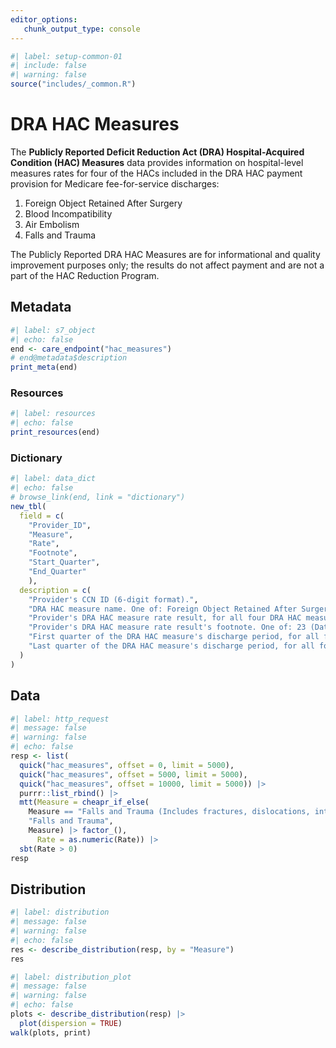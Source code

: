 ```yaml
---
editor_options: 
   chunk_output_type: console
---
```


```r
#| label: setup-common-01
#| include: false
#| warning: false
source("includes/_common.R")
```

# DRA HAC Measures {#care-drahac}

The __Publicly Reported Deficit Reduction Act (DRA) Hospital-Acquired Condition (HAC) Measures__ data provides information on hospital-level measures rates for four of the HACs included in the DRA HAC payment provision for Medicare fee-for-service discharges:

   1. Foreign Object Retained After Surgery
   1. Blood Incompatibility
   1. Air Embolism
   1. Falls and Trauma

[The Publicly Reported DRA HAC Measures are for informational and quality improvement purposes only; the results do not affect payment and are not a part of the HAC Reduction Program.]{.aside}

## Metadata

```r
#| label: s7_object
#| echo: false
end <- care_endpoint("hac_measures")
# end@metadata$description
print_meta(end)
```

### Resources

```r
#| label: resources
#| echo: false
print_resources(end)
```

### Dictionary

```r
#| label: data_dict
#| echo: false
# browse_link(end, link = "dictionary")
new_tbl(
  field = c(
    "Provider_ID", 
    "Measure", 
    "Rate", 
    "Footnote", 
    "Start_Quarter", 
    "End_Quarter"
    ),
  description = c(
    "Provider's CCN ID (6-digit format).",
    "DRA HAC measure name. One of: Foreign Object Retained After Surgery, Air Embolism, Blood Incompatibility, or Falls and Trauma (includes fractures, dislocations, intracranial injuries, crushing injuries, burns, other injuries).",
    "Provider's DRA HAC measure rate result, for all four DRA HAC measures. All four DRA HAC measures' rates are reported as observed rates per 1,000 discharges.",
    "Provider's DRA HAC measure rate result's footnote. One of: 23 (Data based on claims submitted to CMS by facility, which has since reported discrepancies in their claims data.)",
    "First quarter of the DRA HAC measure's discharge period, for all four DRA HAC measures.",
    "Last quarter of the DRA HAC measure's discharge period, for all four DRA HAC measures."
  )
)
```

## Data

```r
#| label: http_request
#| message: false
#| warning: false
#| echo: false
resp <- list(
  quick("hac_measures", offset = 0, limit = 5000),
  quick("hac_measures", offset = 5000, limit = 5000),
  quick("hac_measures", offset = 10000, limit = 5000)) |> 
  purrr::list_rbind() |> 
  mtt(Measure = cheapr_if_else(
    Measure == "Falls and Trauma (Includes fractures, dislocations, intracranial injuries, crushing injuries, burns, other injuries)",
    "Falls and Trauma",
    Measure) |> factor_(),
      Rate = as.numeric(Rate)) |> 
  sbt(Rate > 0)
resp
```

## Distribution

```r
#| label: distribution
#| message: false
#| warning: false
#| echo: false
res <- describe_distribution(resp, by = "Measure")
res
```

```r
#| label: distribution_plot
#| message: false
#| warning: false
#| echo: false
plots <- describe_distribution(resp) |> 
  plot(dispersion = TRUE)
walk(plots, print)
```
